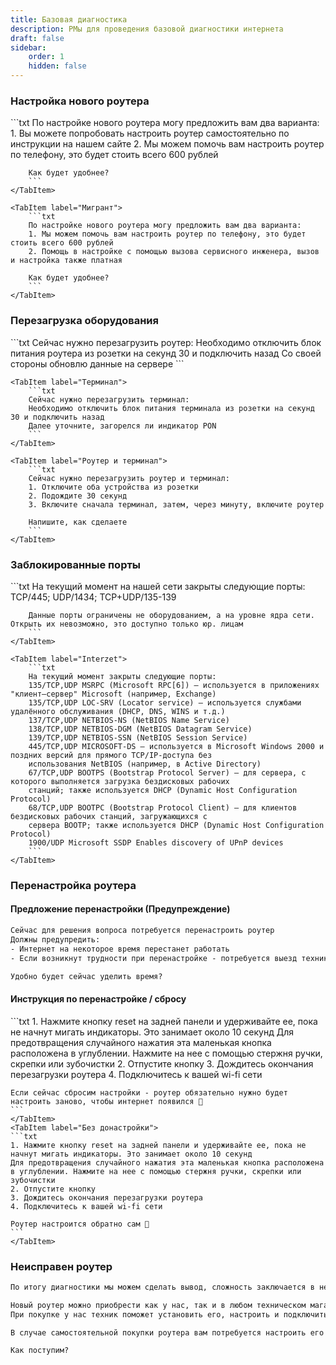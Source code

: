 ```yaml
---
title: Базовая диагностика
description: РМы для проведения базовой диагностики интернета
draft: false
sidebar:
    order: 1
    hidden: false
---
```



### Настройка нового роутера

<Tabs>
    <TabItem label="Наша сеть">
        ```txt
        По настройке нового роутера могу предложить вам два варианта:
        1. Вы можете попробовать настроить роутер самостоятельно по инструкции на нашем сайте
        2. Мы можем помочь вам настроить роутер по телефону, это будет стоить всего 600 рублей

        Как будет удобнее?
        ```
    </TabItem>

    <TabItem label="Мигрант">
        ```txt
        По настройке нового роутера могу предложить вам два варианта:
        1. Мы можем помочь вам настроить роутер по телефону, это будет стоить всего 600 рублей
        2. Помощь в настройке с помощью вызова сервисного инженера, вызов и настройка также платная

        Как будет удобнее?
        ```
    </TabItem>
</Tabs>

### Перезагрузка оборудования

<Tabs>
    <TabItem label="Роутер">
        ```txt
        Сейчас нужно перезагрузить роутер:
        Необходимо отключить блок питания роутера из розетки на секунд 30 и подключить назад
        Со своей стороны обновлю данные на сервере
        ```
    </TabItem>

    <TabItem label="Терминал">
        ```txt
        Сейчас нужно перезагрузить терминал:
        Необходимо отключить блок питания терминала из розетки на секунд 30 и подключить назад
        Далее уточните, загорелся ли индикатор PON
        ```
    </TabItem>

    <TabItem label="Роутер и терминал">
        ```txt
        Сейчас нужно перезагрузить роутер и терминал:
        1. Отключите оба устройства из розетки
        2. Подождите 30 секунд
        3. Включите сначала терминал, затем, через минуту, включите роутер

        Напишите, как сделаете
        ```
    </TabItem>
</Tabs>

### Заблокированные порты

<Tabs>
    <TabItem label="Наша сеть">
        ```txt
        На текущий момент на нашей сети закрыты следующие порты:
        TCP/445; UDP/1434; TCP+UDP/135-139

        Данные порты ограничены не оборудованием, а на уровне ядра сети. Открыть их невозможно, это доступно только юр. лицам
        ```
    </TabItem>

    <TabItem label="Interzet">
        ```txt
        На текущий момент закрыты следующие порты:
        135/TCP,UDP MSRPC (Microsoft RPC[6]) — используется в приложениях "клиент—сервер" Microsoft (например, Exchange)
        135/TCP,UDP LOC-SRV (Locator service) — используется службами удалённого обслуживания (DHCP, DNS, WINS и т.д.)
        137/TCP,UDP NETBIOS-NS (NetBIOS Name Service)
        138/TCP,UDP NETBIOS-DGM (NetBIOS Datagram Service)
        139/TCP,UDP NETBIOS-SSN (NetBIOS Session Service)
        445/TCP,UDP MICROSOFT-DS — используется в Microsoft Windows 2000 и поздних версий для прямого TCP/IP-доступа без
        использования NetBIOS (например, в Active Directory)
        67/TCP,UDP BOOTPS (Bootstrap Protocol Server) — для сервера, с которого выполняется загрузка бездисковых рабочих
        станций; также используется DHCP (Dynamic Host Configuration Protocol)
        68/TCP,UDP BOOTPC (Bootstrap Protocol Client) — для клиентов бездисковых рабочих станций, загружающихся с
        сервера BOOTP; также используется DHCP (Dynamic Host Configuration Protocol)
        1900/UDP Microsoft SSDP Enables discovery of UPnP devices
        ```
    </TabItem>
</Tabs>

### Перенастройка роутера

#### Предложение перенастройки (Предупреждение)

```txt
Сейчас для решения вопроса потребуется перенастроить роутер
Должны предупредить:
- Интернет на некоторое время перестанет работать
- Если возникнут трудности при перенастройке - потребуется выезд техника

Удобно будет сейчас уделить время?
```

#### Инструкция по перенастройке / сбросу

<Tabs>
    <TabItem label="С донастройкой">
    ```txt
    1. Нажмите кнопку reset на задней панели и удерживайте ее, пока не начнут мигать индикаторы. Это занимает около 10 секунд
    Для предотвращения случайного нажатия эта маленькая кнопка расположена в углублении. Нажмите на нее с помощью стержня ручки, скрепки или зубочистки
    2. Отпустите кнопку
    3. Дождитесь окончания перезагрузки роутера
    4. Подключитесь к вашей wi-fi сети

    Если сейчас сбросим настройки - роутер обязательно нужно будет настроить заново, чтобы интернет появился 🙏
    ```
    </TabItem>
    <TabItem label="Без донастройки">
    ```txt
    1. Нажмите кнопку reset на задней панели и удерживайте ее, пока не начнут мигать индикаторы. Это занимает около 10 секунд
    Для предотвращения случайного нажатия эта маленькая кнопка расположена в углублении. Нажмите на нее с помощью стержня ручки, скрепки или зубочистки
    2. Отпустите кнопку
    3. Дождитесь окончания перезагрузки роутера
    4. Подключитесь к вашей wi-fi сети

    Роутер настроится обратно сам 🙏
    ```
    </TabItem>
</Tabs>

### Неисправен роутер

```txt
По итогу диагностики мы можем сделать вывод, сложность заключается в неисправности роутера

Новый роутер можно приобрести как у нас, так и в любом техническом магазине
При покупке у нас техник поможет установить его, настроить и подключить ваши устройства к сети. Стоимость выезда техника - 650 ₽

В случае самостоятельной покупки роутера вам потребуется настроить его либо самостоятельно по нашим инструкциям, либо же можем предложить платную помощь

Как поступим?
```
